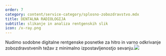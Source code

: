 ```yaml
---
order: 7
category: content/service-category/splosno-zobozdravstvo.mdx
title: DENTALNA RADIOLOGIJA
subtitle: slikanje in analiza rentgenskih slik
icon: /x-ray.png
---
```


Nudimo sodobne digitalne rentgenske posnetke za hitro in varno odkrivanje zobozdravstvenih težav z minimalno izpostavljenostjo sevanju.![](/xraylowres.png)
